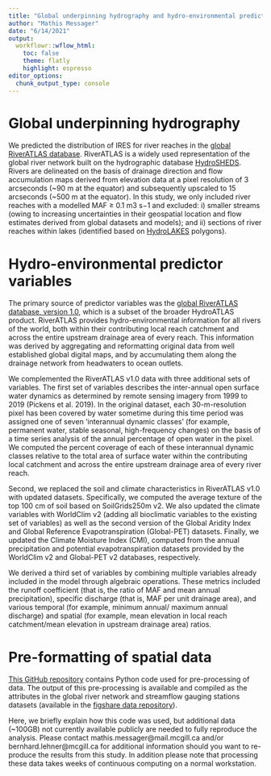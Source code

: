 ```yaml
---
title: "Global underpinning hydrography and hydro-environmental predictor variables"
author: "Mathis Messager"
date: "6/14/2021"
output:
  workflowr::wflow_html:
    toc: false
    theme: flatly
    highlight: espresso
editor_options:
  chunk_output_type: console
---
```


# Global underpinning hydrography
We predicted the distribution of IRES for river reaches in the [global RiverATLAS database](https://www.hydrosheds.org/page/hydroatlas). RiverATLAS is a widely used representation of the global river network built on the hydrographic database [HydroSHEDS](https://www.hydrosheds.org/page/overview). Rivers are delineated on the basis of drainage direction and flow accumulation maps derived from elevation data at a pixel resolution of 3 arcseconds (~90 m at the equator) and subsequently upscaled to 15 arcseconds (~500 m at the equator). In this study, we only included river reaches with a modelled MAF ≥ 0.1 m3 s−1 and excluded: i) smaller streams (owing to increasing uncertainties in their geospatial location and flow estimates derived from global datasets and models); and ii) sections of river reaches within lakes
(identified based on [HydroLAKES](https://www.hydrosheds.org/page/hydrolakes) polygons). 

# Hydro-environmental predictor variables
The primary source of predictor variables was the [global RiverATLAS database, version 1.0](https://www.hydrosheds.org/page/hydroatlas), which is a subset of the broader HydroATLAS product. RiverATLAS provides hydro-environmental information for all rivers of the world, both within their contributing local reach catchment and across the entire upstream drainage area of every reach. This information was derived by aggregating and reformatting original data from well established global digital maps, and by accumulating them along the drainage network from headwaters to ocean outlets.

We complemented the RiverATLAS v1.0 data with three additional sets of variables. The first set of variables describes the inter-annual open surface water dynamics as determined by remote sensing imagery from 1999 to 2019 (Pickens et al. 2019). In the original dataset, each 30-m-resolution pixel has been covered by water sometime during this time period was assigned one of seven ‘interannual dynamic classes’ (for example, permanent water, stable seasonal, high-frequency changes) on the basis of a time series analysis of the annual percentage of open water in the pixel. We computed the percent coverage of each of these interannual dynamic classes relative to the total area of surface water within the contributing local catchment and across the entire upstream drainage area of every river reach. 

Second, we replaced the soil and climate characteristics in RiverATLAS v1.0 with updated datasets. Specifically, we computed the average texture of the top 100 cm of soil based on SoilGrids250m v2. We also updated the climate variables with WorldClim v2 (adding all bioclimatic variables to the existing set of
variables) as well as the second version of the Global Aridity Index and
Global Reference Evapotranspiration (Global-PET) datasets. Finally, we updated the Climate Moisture Index (CMI), computed from the annual precipitation and potential evapotranspiration datasets provided by the WorldClim v2 and Global-PET v2 databases, respectively.

We derived a third set of variables by combining multiple variables already included in the model through algebraic operations. These metrics included the runoff coefficient (that is, the ratio of MAF and mean annual precipitation), specific discharge (that is, MAF per unit drainage area), and various temporal (for example, minimum annual/ maximum annual discharge) and spatial (for example, mean elevation in local reach catchment/mean elevation in upstream drainage area) ratios.

# Pre-formatting of spatial data
[This GitHub repository](https://github.com/messamat/globalIRmap_py) contains Python code used for pre-processing of data.
The output of this pre-processing is available and compiled as the attributes in the global river network and streamflow gauging stations datasets (available in the [figshare data repository](https://doi.org/10.6084/m9.figshare.14633022.v1)).

Here, we briefly explain how this code was used, but additional data (~100GB) not currently available publicly are needed to fully reproduce the analysis. Please contact mathis.messager@mail.mcgill.ca and/or bernhard.lehner@mcgill.ca for additional information should you want to re-produce the results from this study. In addition please note that processing these data takes weeks of continuous computing on a normal workstation.








